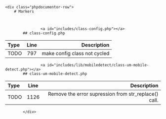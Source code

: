 
    <div class="phpdocumentor-row">
        # Markers

                  
        
                    <a id="includes/class-config.php"></a>
            ## class-config.php
        
 | Type          | Line        |  Description|
| :------------ | :---------: | ----------: |
| TODO | 797 | make config class not cycled |

                    <a id="includes/lib/mobiledetect/class-um-mobile-detect.php"></a>
            ## class-um-mobile-detect.php
        
 | Type          | Line        |  Description|
| :------------ | :---------: | ----------: |
| TODO | 1126 | Remove the error supression from str_replace() call. |

            </div>
